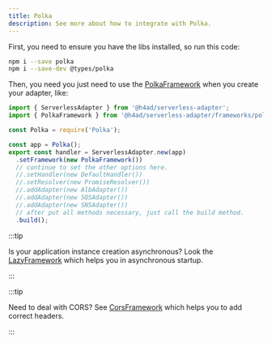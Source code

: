 ---
title: Polka
description: See more about how to integrate with Polka.
---

First, you need to ensure you have the libs installed, so run this code:

```bash
npm i --save polka
npm i --save-dev @types/polka
```

Then, you need you just need to use the [PolkaFramework](../../api/Frameworks/PolkaFramework) when you create your adapter, like:

```ts title="index.ts"
import { ServerlessAdapter } from '@h4ad/serverless-adapter';
import { PolkaFramework } from '@h4ad/serverless-adapter/frameworks/polka';

const Polka = require('Polka');

const app = Polka();
export const handler = ServerlessAdapter.new(app)
  .setFramework(new PolkaFramework())
  // continue to set the other options here.
  //.setHandler(new DefaultHandler())
  //.setResolver(new PromiseResolver())
  //.addAdapter(new AlbAdapter())
  //.addAdapter(new SQSAdapter())
  //.addAdapter(new SNSAdapter())
  // after put all methods necessary, just call the build method.
  .build();
```

:::tip

Is your application instance creation asynchronous? Look the [LazyFramework](./helpers/lazy) which helps you in asynchronous startup.

:::

:::tip

Need to deal with CORS? See [CorsFramework](./helpers/cors) which helps you to add correct headers.

:::
